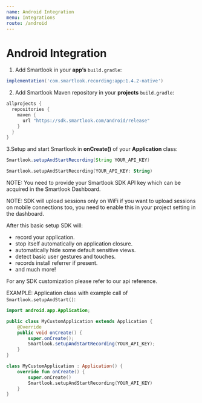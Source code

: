 ```yaml
---
name: Android Integration
menu: Integrations
route: /android
---
```


# Android Integration

1. Add Smartlook in your **app’s** `build.gradle`:

```gradle
implementation('com.smartlook.recording:app:1.4.2-native')
```

2. Add Smartlook Maven repository in your **projects** `build.gradle`:

```gradle
allprojects {
  repositories {
    maven {
      url "https://sdk.smartlook.com/android/release"
    }
  }
}
```

3.Setup and start Smartlook in **onCreate()** of your **Application** class:

```Java
Smartlook.setupAndStartRecording(String YOUR_API_KEY)
```

```Kotlin
Smartlook.setupAndStartRecording(YOUR_API_KEY: String)
```

NOTE: You need to provide your Smartlook SDK API key which can be acquired in the Smartlook Dashboard.

NOTE: SDK will upload sessions only on WiFi if you want to upload sessions on mobile connections too, you need to enable this in your project setting in the dashboard.

After this basic setup SDK will:
* record your application.
* stop itself automatically on application closure.
* automatically hide some default sensitive views.
* detect basic user gestures and touches.
* records install referrer if present.
* and much more!

For any SDK customization please refer to our api reference.

EXAMPLE: Application class with example call of `Smartlook.setupAndStart()`:

```Java
import android.app.Application;

public class MyCustomApplication extends Application {
    @Override
    public void onCreate() {
        super.onCreate();
        Smartlook.setupAndStartRecording(YOUR_API_KEY);
    }
}
```

```Kotlin
class MyCustomApplication : Application() {
    override fun onCreate() {
        super.onCreate()
        Smartlook.setupAndStartRecording(YOUR_API_KEY)
    }
}
```



